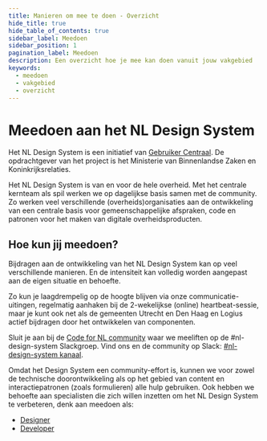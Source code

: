 ```yaml
---
title: Manieren om mee te doen - Overzicht
hide_title: true
hide_table_of_contents: true
sidebar_label: Meedoen
sidebar_position: 1
pagination_label: Meedoen
description: Een overzicht hoe je mee kan doen vanuit jouw vakgebied
keywords:
  - meedoen
  - vakgebied
  - overzicht
---
```


# Meedoen aan het NL Design System

Het NL Design System is een initiatief van [Gebruiker Centraal](https://www.gebruikercentraal.nl/). De opdrachtgever van het project is het Ministerie van Binnenlandse Zaken en Koninkrijksrelaties.

Het NL Design System is van en voor de hele overheid. Met het centrale kernteam als spil werken we op dagelijkse basis samen met de community. Zo werken veel verschillende (overheids)organisaties aan de ontwikkeling van een centrale basis voor gemeenschappelijke afspraken, code en patronen voor het maken van digitale overheidsproducten.

## Hoe kun jij meedoen?

Bijdragen aan de ontwikkeling van het NL Design System kan op veel verschillende manieren. En de intensiteit kan volledig worden aangepast aan de eigen situatie en behoefte.

Zo kun je laagdrempelig op de hoogte blijven via onze communicatie-uitingen, regelmatig aanhaken bij de 2-wekelijkse (online) heartbeat-sessie, maar je kunt ook net als de gemeenten Utrecht en Den Haag en Logius actief bijdragen door het ontwikkelen van componenten.

Sluit je aan bij de [Code for NL community](https://praatmee.codefor.nl) waar we meeliften op de #nl-design-system Slackgroep. Vind ons en de community op Slack: [#nl-design-system kanaal](https://praatmee.codefor.nl/).

Omdat het Design System een community-effort is, kunnen we voor zowel de technische doorontwikkeling als op het gebied van content en interactiepatronen (zoals formulieren) alle hulp gebruiken. Ook hebben we behoefte aan specialisten die zich willen inzetten om het NL Design System te verbeteren, denk aan meedoen als:

- [Designer](als-designer)
- [Developer](als-developer)

<!-- DEZE PAGINA ALS MDX MET MOOI DESIGN? -->
